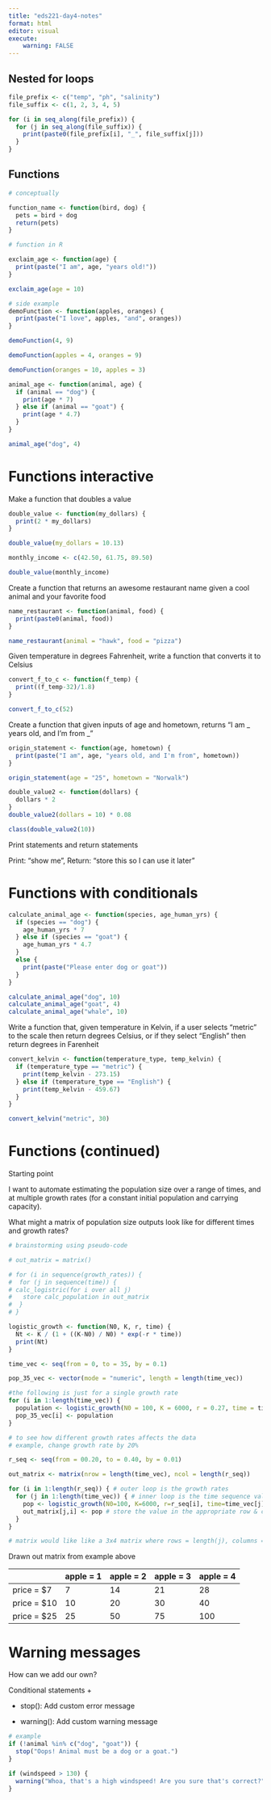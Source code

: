 ```yaml
---
title: "eds221-day4-notes"
format: html
editor: visual
execute:
    warning: FALSE
---
```


## Nested for loops

```r
file_prefix <- c("temp", "ph", "salinity")
file_suffix <- c(1, 2, 3, 4, 5)

for (i in seq_along(file_prefix)) {
  for (j in seq_along(file_suffix)) {
    print(paste0(file_prefix[i], "_", file_suffix[j]))
  }
}
```

## Functions

```r
# conceptually 

function_name <- function(bird, dog) {
  pets = bird + dog
  return(pets)
}

```

```r
# function in R

exclaim_age <- function(age) {
  print(paste("I am", age, "years old!"))
}

exclaim_age(age = 10)
```

```r
# side example
demoFunction <- function(apples, oranges) {
  print(paste("I love", apples, "and", oranges))
}

demoFunction(4, 9)

demoFunction(apples = 4, oranges = 9)

demoFunction(oranges = 10, apples = 3)
```

```r
animal_age <- function(animal, age) {
  if (animal == "dog") {
    print(age * 7)
  } else if (animal == "goat") {
    print(age * 4.7)
  }
}

animal_age("dog", 4)
```

# Functions interactive

Make a function that doubles a value

```r
double_value <- function(my_dollars) {
  print(2 * my_dollars)
}

double_value(my_dollars = 10.13)
```

```r
monthly_income <- c(42.50, 61.75, 89.50)

double_value(monthly_income)
```

Create a function that returns an awesome restaurant name given a cool animal and your favorite food

```r
name_restaurant <- function(animal, food) {
  print(paste0(animal, food))
}

name_restaurant(animal = "hawk", food = "pizza")
```

Given temperature in degrees Fahrenheit, write a function that converts it to Celsius

```r
convert_f_to_c <- function(f_temp) {
  print((f_temp-32)/1.8)
}

convert_f_to_c(52)
```

Create a function that given inputs of age and hometown, returns "I am \_ years old, and I'm from \_"

```r
origin_statement <- function(age, hometown) {
  print(paste("I am", age, "years old, and I'm from", hometown))
}

origin_statement(age = "25", hometown = "Norwalk")
```

```r
double_value2 <- function(dollars) {
  dollars * 2
}
double_value2(dollars = 10) * 0.08

class(double_value2(10))
```

Print statements and return statements

Print: "show me", Return: "store this so I can use it later"

# Functions with conditionals

```r
calculate_animal_age <- function(species, age_human_yrs) {
  if (species == "dog") {
    age_human_yrs * 7
  } else if (species == "goat") {
    age_human_yrs * 4.7
  }
  else {
    print(paste("Please enter dog or goat"))
  }
}

calculate_animal_age("dog", 10)
calculate_animal_age("goat", 4)
calculate_animal_age("whale", 10)
```

Write a function that, given temperature in Kelvin, if a user selects "metric" to the scale then return degrees Celsius, or if they select "English" then return degrees in Farenheit

```r
convert_kelvin <- function(temperature_type, temp_kelvin) {
  if (temperature_type == "metric") {
    print(temp_kelvin - 273.15)
  } else if (temperature_type == "English") {
    print(temp_kelvin - 459.67)
  }
}

convert_kelvin("metric", 30)
```

# Functions (continued)

Starting point

I want to automate estimating the population size over a range of times, and at multiple growth rates (for a constant initial population and carrying capacity).

What might a matrix of population size outputs look like for different times and growth rates?

```r
# brainstorming using pseudo-code

# out_matrix = matrix()

# for (i in sequence(growth_rates)) {
#  for (j in sequence(time)) {
# calc_logistric(for i over all j)
#   store calc_population in out_matrix
#  }
# }
```

```r
logistic_growth <- function(N0, K, r, time) {
  Nt <- K / (1 + ((K-N0) / N0) * exp(-r * time))
  print(Nt)
}
```

```r
time_vec <- seq(from = 0, to = 35, by = 0.1)

pop_35_vec <- vector(mode = "numeric", length = length(time_vec))

#the following is just for a single growth rate
for (i in 1:length(time_vec)) {
  population <- logistic_growth(N0 = 100, K = 6000, r = 0.27, time = time_vec[i])
  pop_35_vec[i] <- population
}
```

```r
# to see how different growth rates affects the data
# example, change growth rate by 20%

r_seq <- seq(from = 00.20, to = 0.40, by = 0.01)

out_matrix <- matrix(nrow = length(time_vec), ncol = length(r_seq))

for (i in 1:length(r_seq)) { # outer loop is the growth rates
  for (j in 1:length(time_vec)) { # inner loop is the time sequence values
    pop <- logistic_growth(N0=100, K=6000, r=r_seq[i], time=time_vec[j])
    out_matrix[j,i] <- pop # store the value in the appropriate row & column
  }
}

# matrix would like like a 3x4 matrix where rows = length(j), columns = length(i)

```

Drawn out matrix from example above

|              | apple = 1 | apple = 2 | apple = 3  | apple = 4 |
|--------------|-----------|-----------|------------|-----------|
| price = \$7  | 7         | 14        | 21         | 28        |
| price = \$10 | 10        | 20        | 30         | 40        |
| price = \$25 | 25        | 50        | 75         | 100       |

# Warning messages

How can we add our own?

Conditional statements +

-   stop(): Add custom error message

-   warning(): Add custom warning message

```r
# example
if (!animal %in% c("dog", "goat")) {
  stop("Oops! Animal must be a dog or a goat.")
}

if (windspeed > 130) {
  warning("Whoa, that's a high windspeed! Are you sure that's correct?")
}
```
